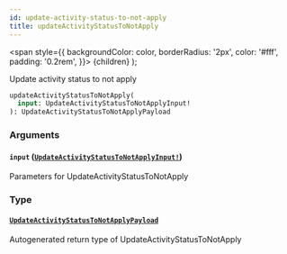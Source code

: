 ```yaml
---
id: update-activity-status-to-not-apply
title: updateActivityStatusToNotApply
---
```


<span
style={{
      backgroundColor: color,
      borderRadius: '2px',
      color: '#fff',
      padding: '0.2rem',
    }}>
{children}
</span>
);

Update activity status to not apply

```graphql
updateActivityStatusToNotApply(
  input: UpdateActivityStatusToNotApplyInput!
): UpdateActivityStatusToNotApplyPayload

```

### Arguments

#### `input` ([`UpdateActivityStatusToNotApplyInput!`](/api/inputs/update-activity-status-to-not-apply-input))

Parameters for UpdateActivityStatusToNotApply

### Type

#### [`UpdateActivityStatusToNotApplyPayload`](/api/objects/update-activity-status-to-not-apply-payload)

Autogenerated return type of UpdateActivityStatusToNotApply
